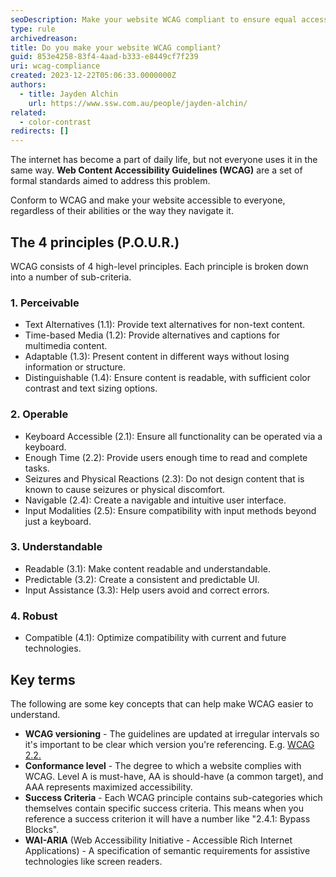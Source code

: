 ```yaml
---
seoDescription: Make your website WCAG compliant to ensure equal access for all users, regardless of abilities or navigation methods.
type: rule
archivedreason:
title: Do you make your website WCAG compliant?
guid: 853e4258-83f4-4aad-b333-e8449cf7f239
uri: wcag-compliance
created: 2023-12-22T05:06:33.0000000Z
authors:
  - title: Jayden Alchin
    url: https://www.ssw.com.au/people/jayden-alchin/
related:
  - color-contrast
redirects: []
---
```


The internet has become a part of daily life, but not everyone uses it in the same way. **Web Content Accessibility Guidelines (WCAG)** are a set of formal standards aimed to address this problem.

Conform to WCAG and make your website accessible to everyone, regardless of their abilities or the way they navigate it.
## The 4 principles (P.O.U.R.)

WCAG consists of 4 high-level principles. Each principle is broken down into a number of sub-criteria.

### 1. Perceivable

* Text Alternatives (1.1): Provide text alternatives for non-text content.
* Time-based Media (1.2): Provide alternatives and captions for multimedia content.
* Adaptable (1.3): Present content in different ways without losing information or structure.
* Distinguishable (1.4): Ensure content is readable, with sufficient color contrast and text sizing options.

### 2. Operable

* Keyboard Accessible (2.1): Ensure all functionality can be operated via a keyboard.
* Enough Time (2.2): Provide users enough time to read and complete tasks.
* Seizures and Physical Reactions (2.3): Do not design content that is known to cause seizures or physical discomfort.
* Navigable (2.4): Create a navigable and intuitive user interface.
* Input Modalities (2.5): Ensure compatibility with input methods beyond just a keyboard.

### 3. Understandable

* Readable (3.1): Make content readable and understandable.
* Predictable (3.2): Create a consistent and predictable UI.
* Input Assistance (3.3): Help users avoid and correct errors.

### 4. Robust

* Compatible (4.1): Optimize compatibility with current and future technologies.

## Key terms

The following are some key concepts that can help make WCAG easier to understand.

* **WCAG versioning** - The guidelines are updated at irregular intervals so it's important to be clear which version you're referencing.
  E.g. [WCAG 2.2.](https://www.w3.org/WAI/standards-guidelines/wcag/new-in-22)
* **Conformance level** - The degree to which a website complies with WCAG.
  Level A is must-have, AA is should-have (a common target), and AAA represents maximized accessibility.
* **Success Criteria** - Each WCAG principle contains sub-categories which themselves contain specific success criteria.
  This means when you reference a success criterion it will have a number like "2.4.1: Bypass Blocks".
* **WAI-ARIA** (Web Accessibility Initiative - Accessible Rich Internet Applications) -
  A specification of semantic requirements for assistive technologies like screen readers.